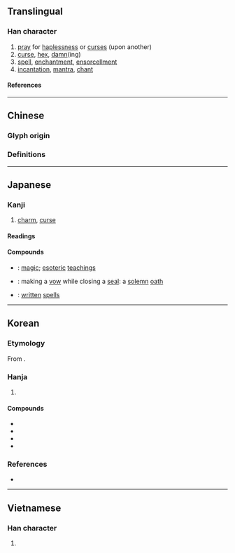 {{also|咒}}
{{character info}}
==Translingual==

===Han character===
{{Han char|rn=30|rad=口|as=05|sn=8|four=|canj=RRHU|ids=⿰口兄}}

# [[pray]] for [[haplessness]] or [[curse]]s (upon another)
# [[curse]], [[hex]], [[damn]](ing)
# [[spell]], [[enchantment]], [[ensorcellment]]
# [[incantation]], [[mantra]], [[chant]]

====References====
{{Han ref|kx=0182.020|dkj=03443|dj=0401.020|hdz=10601.030|uh=546A}}

----

==Chinese==

===Glyph origin===
{{Han etym}}

===Definitions===
{{zh-see|咒|v}}

----

==Japanese==

===Kanji===
{{ja-kanji|grade=7|rs=口05}}

# [[charm]], [[curse]]

====Readings====
{{ja-readings
|goon=しゅ
|kanon=しゅう
|kanyoon=じゅ
|kun=かし-る, しゅ-す, じゅ-す, のろ-う, のろ-わし.い, のろ-い, ほさ-く, まじな-う
}}

====Compounds====
* {{ja-r|呪法|じゅほう}}: [[magic]]; {{qualifier|Buddhism}} [[esoteric]] [[teaching]]s
* {{ja-r|呪印|じゅいん}}: making a [[vow]] while closing a [[seal]]: a [[solemn]] [[oath]]
* {{ja-r|呪符|じゅふ}}: [[written]] [[spell]]s

----

==Korean==

===Etymology===
From {{der|ko|ltc|-}} {{ltc-l|呪|id=1}}. {{hanja-hunmong|츅〮|chyuk|人類#중03B}}

===Hanja===
{{ko-hanja-search}}
{{ko-hanja|빌다|빌|주}}

# {{hanja form of|주|[[charm]]; [[curse]]}}

====Compounds====
{{der-top|Compounds}}
* {{ko-l|저주|詛呪}}
* {{ko-l|주문|呪文}}
* {{ko-l|주술|呪術}}
* {{ko-l|주법|呪法}}
{{der-bottom}}

===References===
* {{R:hanjadoc|1154}}

----

==Vietnamese==

===Han character===
{{vi-readings|reading=huếnh|rs=口05}}

# {{rfdef|vi}}